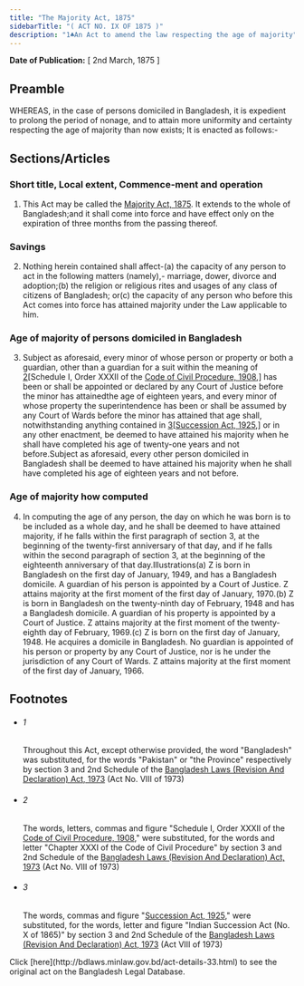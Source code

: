 ```yaml
---
title: "The Majority Act, 1875"
sidebarTitle: "( ACT NO. IX OF 1875 )"
description: "1♣An Act to amend the law respecting the age of majority"
---
```


**Date of Publication:** [ 2nd March, 1875 ]

## Preamble

WHEREAS, in the case of persons domiciled in Bangladesh, it is expedient to prolong the period of nonage, and to attain more uniformity and certainty respecting the age of majority than now exists; It is enacted as follows:-

## Sections/Articles

### Short title, Local extent, Commence-ment and operation

1. This Act may be called the [Majority Act, 1875](/laws/act-33 "Majority Act, 1875"). It extends to the whole of Bangladesh;and it shall come into force and have effect only on the expiration of three months from the passing thereof.

### Savings

2. Nothing herein contained shall affect-(a) the capacity of any person to act in the following matters (namely),- marriage, dower, divorce and adoption;(b) the religion or religious rites and usages of any class of citizens of Bangladesh; or(c) the capacity of any person who before this Act comes into force has attained majority under the Law applicable to him.

### Age of majority of persons domiciled in Bangladesh

3. Subject as aforesaid, every minor of whose person or property or both a guardian, other than a guardian for a suit within the meaning of [2](1)[Schedule I, Order XXXII of the [Code of Civil Procedure, 1908](/laws/act-86 "Code of Civil Procedure, 1908"),] has been or shall be appointed or declared by any Court of Justice before the minor has attainedthe age of eighteen years, and every minor of whose property the superintendence has been or shall be assumed by any Court of Wards before the minor has attained that age shall, notwithstanding anything contained in [3](2)[[Succession Act, 1925](/laws/act-138 "Succession Act, 1925"),] or in any other enactment, be deemed to have attained his majority when he shall have completed his age of twenty-one years and not before.Subject as aforesaid, every other person domiciled in Bangladesh shall be deemed to have attained his majority when he shall have completed his age of eighteen years and not before.

### Age of majority how computed

4. In computing the age of any person, the day on which he was born is to be included as a whole day, and he shall be deemed to have attained majority, if he falls within the first paragraph of section 3, at the beginning of the twenty-first anniversary of that day, and if he falls within the second paragraph of section 3, at the beginning of the eighteenth anniversary of that day.Illustrations(a) Z is born in Bangladesh on the first day of January, 1949, and has a Bangladesh domicile. A guardian of his person is appointed by a Court of Justice. Z attains majority at the first moment of the first day of January, 1970.(b) Z is born in Bangladesh on the twenty-ninth day of February, 1948 and has a Bangladesh domicile. A guardian of his property is appointed by a Court of Justice. Z attains majority at the first moment of the twenty-eighth day of February, 1969.(c) Z is born on the first day of January, 1948. He acquires a domicile in Bangladesh. No guardian is appointed of his person or property by any Court of Justice, nor is he under the jurisdiction of any Court of Wards. Z attains majority at the first moment of the first day of January, 1966.

## Footnotes

- ###### 1

  Throughout this Act, except otherwise provided, the word "Bangladesh" was substituted, for the words "Pakistan" or "the Province" respectively by section 3 and 2nd Schedule of the [Bangladesh Laws (Revision And Declaration) Act, 1973](/laws/act-430 "Bangladesh Laws (Revision And Declaration) Act, 1973") (Act No. VIII of 1973)

- ###### 2

  The words, letters, commas and figure "Schedule I, Order XXXII of the [Code of Civil Procedure, 1908](/laws/act-86 "Code of Civil Procedure, 1908")," were substituted, for the words and letter "Chapter XXXI of the Code of Civil Procedure" by section 3 and 2nd Schedule of the [Bangladesh Laws (Revision And Declaration) Act, 1973](/laws/act-430 "Bangladesh Laws (Revision And Declaration) Act, 1973") (Act No. VIII of 1973)

- ###### 3

  The words, commas and figure "[Succession Act, 1925](/laws/act-138 "Succession Act, 1925")," were substituted, for the words, letter and figure "Indian Succession Act (No. X of 1865)" by section 3 and 2nd Schedule of the [Bangladesh Laws (Revision And Declaration) Act, 1973](/laws/act-430 "Bangladesh Laws (Revision And Declaration) Act, 1973") (Act VIII of 1973)

<Note>
  Click [here](http://bdlaws.minlaw.gov.bd/act-details-33.html) to see the original act on the Bangladesh Legal Database.
</Note>
